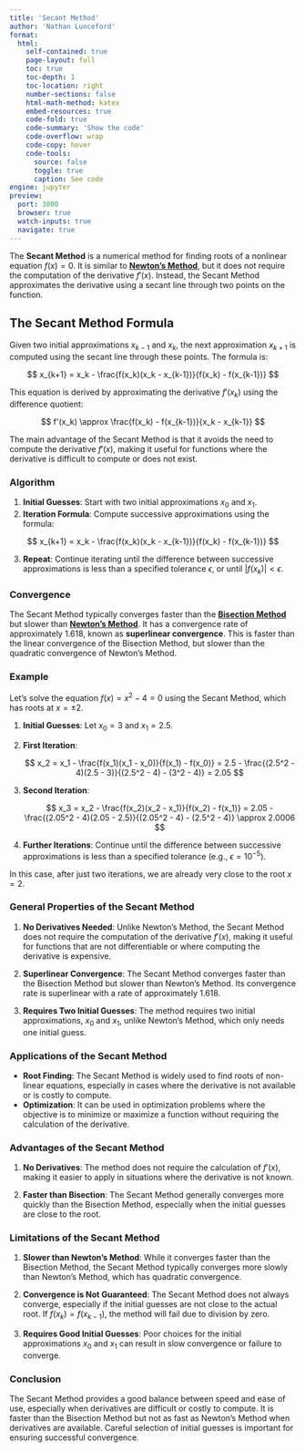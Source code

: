 ```yaml
---
title: 'Secant Method'
author: 'Nathan Lunceford'
format:
  html:
    self-contained: true
    page-layout: full
    toc: true
    toc-depth: 1
    toc-location: right
    number-sections: false
    html-math-method: katex
    embed-resources: true
    code-fold: true
    code-summary: 'Show the code'
    code-overflow: wrap
    code-copy: hover
    code-tools:
      source: false
      toggle: true
      caption: See code
engine: jupyter
preview:
  port: 3000
  browser: true
  watch-inputs: true
  navigate: true
---
```


The **Secant Method** is a numerical method for finding roots of a nonlinear equation $f(x) = 0$. It is similar to [**Newton's Method**](./newtons-method.html), but it does not require the computation of the derivative $f'(x)$. Instead, the Secant Method approximates the derivative using a secant line through two points on the function.

## **The Secant Method Formula**

Given two initial approximations $x_{k-1}$ and $x_k$, the next approximation $x_{k+1}$ is computed using the secant line through these points. The formula is:

$$
x_{k+1} = x_k - \frac{f(x_k)(x_k - x_{k-1})}{f(x_k) - f(x_{k-1})}
$$

This equation is derived by approximating the derivative $f'(x_k)$ using the difference quotient:

$$
f'(x_k) \approx \frac{f(x_k) - f(x_{k-1})}{x_k - x_{k-1}}
$$

The main advantage of the Secant Method is that it avoids the need to compute the derivative $f'(x)$, making it useful for functions where the derivative is difficult to compute or does not exist.

### **Algorithm**

1. **Initial Guesses**: Start with two initial approximations $x_0$ and $x_1$.
2. **Iteration Formula**: Compute successive approximations using the formula:

$$
x_{k+1} = x_k - \frac{f(x_k)(x_k - x_{k-1})}{f(x_k) - f(x_{k-1})}
$$

3. **Repeat**: Continue iterating until the difference between successive approximations is less than a specified tolerance $\epsilon$, or until $|f(x_k)| < \epsilon$.

### **Convergence**

The Secant Method typically converges faster than the [**Bisection Method**](./bisection-method.thml) but slower than [**Newton's Method**](./newtons-method.html). It has a convergence rate of approximately $1.618$, known as **superlinear convergence**. This is faster than the linear convergence of the Bisection Method, but slower than the quadratic convergence of Newton's Method.

### **Example**

Let’s solve the equation $f(x) = x^2 - 4 = 0$ using the Secant Method, which has roots at $x = \pm 2$.

1. **Initial Guesses**: Let $x_0 = 3$ and $x_1 = 2.5$.

2. **First Iteration**:

   $$
   x_2 = x_1 - \frac{f(x_1)(x_1 - x_0)}{f(x_1) - f(x_0)} = 2.5 - \frac{(2.5^2 - 4)(2.5 - 3)}{(2.5^2 - 4) - (3^2 - 4)} = 2.05
   $$

3. **Second Iteration**:

   $$
   x_3 = x_2 - \frac{f(x_2)(x_2 - x_1)}{f(x_2) - f(x_1)} = 2.05 - \frac{(2.05^2 - 4)(2.05 - 2.5)}{(2.05^2 - 4) - (2.5^2 - 4)} \approx 2.0006
   $$

4. **Further Iterations**: Continue until the difference between successive approximations is less than a specified tolerance (e.g., $\epsilon = 10^{-5}$).

In this case, after just two iterations, we are already very close to the root $x = 2$.

### **General Properties of the Secant Method**

1. **No Derivatives Needed**: Unlike Newton's Method, the Secant Method does not require the computation of the derivative $f'(x)$, making it useful for functions that are not differentiable or where computing the derivative is expensive.

2. **Superlinear Convergence**: The Secant Method converges faster than the Bisection Method but slower than Newton's Method. Its convergence rate is superlinear with a rate of approximately $1.618$.

3. **Requires Two Initial Guesses**: The method requires two initial approximations, $x_0$ and $x_1$, unlike Newton's Method, which only needs one initial guess.

### **Applications of the Secant Method**

- **Root Finding**: The Secant Method is widely used to find roots of non-linear equations, especially in cases where the derivative is not available or is costly to compute.
- **Optimization**: It can be used in optimization problems where the objective is to minimize or maximize a function without requiring the calculation of the derivative.

### **Advantages of the Secant Method**

1. **No Derivatives**: The method does not require the calculation of $f'(x)$, making it easier to apply in situations where the derivative is not known.

2. **Faster than Bisection**: The Secant Method generally converges more quickly than the Bisection Method, especially when the initial guesses are close to the root.

### **Limitations of the Secant Method**

1. **Slower than Newton's Method**: While it converges faster than the Bisection Method, the Secant Method typically converges more slowly than Newton's Method, which has quadratic convergence.

2. **Convergence is Not Guaranteed**: The Secant Method does not always converge, especially if the initial guesses are not close to the actual root. If $f(x_k) = f(x_{k-1})$, the method will fail due to division by zero.

3. **Requires Good Initial Guesses**: Poor choices for the initial approximations $x_0$ and $x_1$ can result in slow convergence or failure to converge.

### Conclusion

The Secant Method provides a good balance between speed and ease of use, especially when derivatives are difficult or costly to compute. It is faster than the Bisection Method but not as fast as Newton’s Method when derivatives are available. Careful selection of initial guesses is important for ensuring successful convergence.
